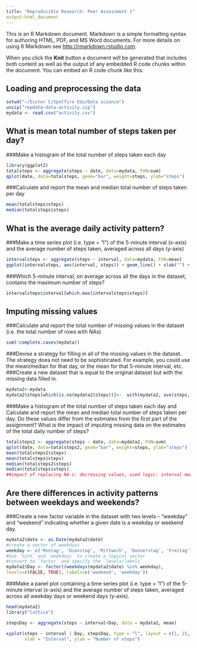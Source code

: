 ```yaml
---
title: "Reproducible Research: Peer Assessment 1"
output:html_document
---
```


This is an R Markdown document. Markdown is a simple formatting syntax for authoring HTML, PDF, and MS Word documents. For more details on using R Markdown see <http://rmarkdown.rstudio.com>.

When you click the **Knit** button a document will be generated that includes both content as well as the output of any embedded R code chunks within the document. You can embed an R code chunk like this:

## Loading and preprocessing the data

```r
setwd("~/Eszter C/Spotfire Edu/Data science")
unzip("repdata-data-activity.zip")
mydata <- read.csv("activity.csv")
```
## What is mean total number of steps taken per day?
###Make a histogram of the total number of steps taken each day
```r
library(ggplot2)
totalsteps <- aggregate(steps ~ date, data=mydata, FUN=sum)
qplot(date, data=totalsteps, geom="bar", weight=steps, ylab="steps")
```

###Calculate and report the mean and median total number of steps taken per day
```r
mean(totalsteps$steps)
median(totalsteps$steps)
```
## What is the average daily activity pattern?

###Make a time series plot (i.e. type = "l") of the 5-minute interval (x-axis) and the average number of steps taken, averaged across all days (y-axis)
```r
intervalsteps <- aggregate(steps ~ interval, data=mydata, FUN=mean)
ggplot(intervalsteps, aes(interval, steps)) + geom_line() + xlab("") + ylab("Interval steps")
```
###Which 5-minute interval, on average across all the days in the dataset, contains the maximum number of steps?
```r
intervalsteps$interval[which.max(intervalsteps$steps)]
```
## Imputing missing values
###Calculate and report the total number of missing values in the dataset (i.e. the total number of rows with NAs)
```r
sum(!complete.cases(mydata))
```
###Devise a strategy for filling in all of the missing values in the dataset. The strategy does not need to be sophisticated. For example, you could use the mean/median for that day, or the mean for that 5-minute interval, etc.
###Create a new dataset that is equal to the original dataset but with the missing data filled in.
```r
mydata2<-mydata
mydata2$steps[which(is.na(mydata2$steps))]<-  with(mydata2, ave(steps, interval, FUN = function(x) median(x, na.rm = TRUE)))[is.na(mydata2$steps)]

```
###Make a histogram of the total number of steps taken each day and Calculate and report the mean and median total number of steps taken per day. Do these values differ from the estimates from the first part of the assignment? What is the impact of imputing missing data on the estimates of the total daily number of steps?
```r
totalsteps2 <- aggregate(steps ~ date, data=mydata2, FUN=sum)
qplot(date, data=totalsteps2, geom="bar", weight=steps, ylab="steps")
mean(totalsteps2$steps)
mean(totalsteps$steps)
median(totalsteps2$steps)
median(totalsteps$steps)
##impact of replacing NA-s: decreasing values, used logic: interval mean
```
## Are there differences in activity patterns between weekdays and weekends?
###Create a new factor variable in the dataset with two levels -- "weekday" and "weekend" indicating whether a given date is a weekday or weekend day.
```r
mydata2$date <- as.Date(mydata2$date)
#create a vector of weekdays
weekday <- c('Montag', 'Dienstag', 'Mittwoch', 'Donnerstag', 'Freitag')
#Use `%in%` and `weekdays` to create a logical vector
#convert to `factor` and specify the `levels/labels`
mydata2$Day <- factor((weekdays(mydata2$date) %in% weekday), 
levels=c(FALSE, TRUE), labels=c('weekend', 'weekday')) 

```
###Make a panel plot containing a time series plot (i.e. type = "l") of the 5-minute interval (x-axis) and the average number of steps taken, averaged across all weekday days or weekend days (y-axis). 
```r
head(mydata2)
library("lattice")

stepsDay <- aggregate(steps ~ interval+Day, data = mydata2, mean)

xyplot(steps ~ interval | Day, stepsDay, type = "l", layout = c(1, 2), 
       xlab = "Interval", ylab = "Number of steps")
```
